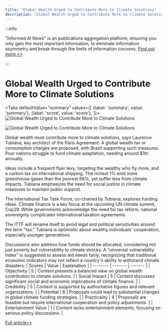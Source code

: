 ```yaml
---
title: "Global Wealth Urged to Contribute More to Climate Solutions"
description: "Global Wealth Urged to Contribute More to Climate Solutions"
---
```



:::info

"Informed AI News" is an publications aggregation platform, ensuring you only gain the most important information, to eliminate information asymmetry and break through the limits of information cocoons.  [Find out more >>](/docs/guides)

:::

# Global Wealth Urged to Contribute More to Climate Solutions


<Tabs
	defaultValue="summary"
	values={[
	{label: 'summary', value: 'summary'},
	{label: 'score', value: 'score'},
]}>
<TabItem value="summary">
<img
  src="https://image.informedainews.com/2024/06/Eco-Mz2-1717494725-0.jpg"
  alt="Global Wealth Urged to Contribute More to Climate Solutions"
/>

<img
  src="https://image.informedainews.com/2024/06/Eco-Idi-1717494725-1.jpg"
  alt="Global Wealth Urged to Contribute More to Climate Solutions"
/>



Global wealth must contribute more to climate solutions, says Laurence Tubiana, key architect of the Paris Agreement. A global wealth tax or consumption charges are proposed, with Brazil supporting such measures. Poor nations struggle to fund climate adaptation, needing around $1tn annually.

Ideas include a frequent flyer levy, targeting the wealthy who fly more, and a carbon tax on international shipping. The richest 1% emit more greenhouse gases than the poorest 66%, yet suffer less from climate impacts. Tubiana emphasizes the need for social justice in climate measures to maintain public support.

The International Tax Task Force, co-chaired by Tubiana, explores funding ideas. Climate finance is a key focus at the upcoming UN climate summit, Cop29. While governments acknowledge the need for tax reform, national sovereignty complicates international taxation agreements.

The ITTF will rename itself to avoid legal and political sensitivities around the term "tax." Tubiana is optimistic about wealthy individuals' cooperation, especially younger generations.

Discussions also address how funds should be allocated, considering not just poverty but vulnerability to climate shocks. A "universal vulnerability index" is suggested to assess aid needs fairly, recognizing that traditional economic indicators may not reflect a country's ability to withstand climate disasters.
</TabItem>
<TabItem value="score">
	| Scores     | Value   | Explanation |
	| -------- | ------- | ------- |
	| Objectivity  | 5    | Content presents a balanced view on global wealth contribution to climate solutions.    |
	| Social Impact | 5     | Content discusses significant social and economic implications of climate finance.    |
	| Credibility    | 5    | Content is supported by authoritative figures and relevant organizations.    |
	| Potential    | 6    | Proposals could lead to substantial changes in global climate funding strategies.    |
	| Practicality    | 4    | Proposals are feasible but require international cooperation and policy adjustments.    |
	| Entertainment Value    | 1    | Content lacks entertainment elements, focusing on serious policy discussions.    |
</TabItem>
</Tabs>

[Full article>>](https://www.theguardian.com/global-development/article/2024/jun/04/global-rich-pay-more-climate-crisis-architect-paris-deal)
